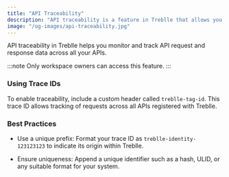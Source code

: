 ```yaml
---
title: "API Traceability"
description: "API traceability is a feature in Treblle that allows you to trace the request and response of an API call across all of your APIs."
image: "/og-images/api-traceability.jpg"
---
```


API traceability in Treblle helps you monitor and track API request and response data across all your APIs.

:::note
Only workspace owners can access this feature.
:::

### Using Trace IDs

To enable traceability, include a custom header called `treblle-tag-id`. This trace ID allows tracking of requests across all APIs registered with Treblle.

### Best Practices

- Use a unique prefix: Format your trace ID as `treblle-identity-123123123` to indicate its origin within Treblle.

- Ensure uniqueness: Append a unique identifier such as a hash, ULID, or any suitable format for your system.
